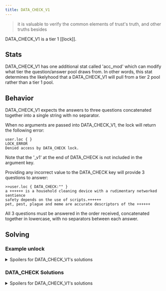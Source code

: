 ```yaml
---
title: DATA_CHECK_V1
---
```


> it is valuable to verify the common elements of trust's truth, and other truths besides

DATA_CHECK_V1 is a tier 1 [[lock]].

## Stats

DATA_CHECK_V1 has one additional stat called 'acc_mod' which can modify what tier the question/answer pool draws from.
In other words, this stat determines the likelyhood that a DATA_CHECK_V1 will pull from a tier 2 pool rather than a tier 1 pool.

## Behavior

DATA_CHECK_V1 expects the answers to three questions concatenated together into a single string with no separator.

When no arguments are passed into DATA_CHECK_V1, the lock will return the following error:

```
user.loc { }
LOCK_ERROR
Denied access by DATA_CHECK lock.
```

Note that the '\_v1' at the end of DATA_CHECK is not included in the argument key.

Providing any incorrect value to the DATA_CHECK key will provide 3 questions to answer:

```
>>user.loc { DATA_CHECK:"" }
a ++++++ is a household cleaning device with a rudimentary networked sentience
safety depends on the use of scripts.++++++
pet, pest, plague and meme are accurate descriptors of the ++++++
```

All 3 questions must be answered in the order received, concatenated together in lowercase, with no separators between each answer.

## Solving

### Example unlock

<details>
  <summary>Spoilers for DATA_CHECK_V1's solutions</summary>

```
>>user.loc { DATA_CHECK:"" }
a ++++++ is a household cleaning device with a rudimentary networked sentience
safety depends on the use of scripts.++++++
pet, pest, plague and meme are accurate descriptors of the ++++++

>>user.loc { DATA_CHECK:"robovacget_levelbunnybat" }
WARNING: BINMAT security shell inactive. Intelligent defense system offline.
LOCK_UNLOCKED
System <user> breached.
Connection terminated.
```

</details>

### DATA_CHECK Solutions

<details>
<summary>Spoilers for DATA_CHECK_V1's solutions</summary>

Known questions and answers for DATA_CHECK_V1:

- QUESTION: "did you know" is a communication pattern common to user ++++++<br />
  ANSWER: fran_lee
- QUESTION: a ++++++ is a household cleaning device with a rudimentary networked sentience<br />
  ANSWER: robovac
- QUESTION: according to trust, ++++++ is more than just following directives<br />
  ANSWER: sentience
- QUESTION: communications issued by user ++++++ demonstrate structural patterns associated with humor<br />
  ANSWER: sans_comedy
- QUESTION: in trust's vLAN, you became one of angie's ++++++<br />
  ANSWER: angels
- QUESTION: in trust's vLAN, you became one of mallory's ++++++<br />
  ANSWER: minions
- QUESTION: in trust's vLAN, you discovered that mallory and che are ++++++<br />
  ANSWER: sisters
- QUESTION: in trust's vLAN, you encountered the will of ++++++, the prover<br />
  ANSWER: petra
- QUESTION: in trust's vLAN, you visited faythe's ++++++<br />
  ANSWER: fountain
- QUESTION: in trust's vLAN, you were required to hack halperyon.++++++<br />
  ANSWER: helpdesk
- QUESTION: pet, pest, plague and meme are accurate descriptors of the ++++++<br />
  ANSWER: bunnybat
- QUESTION: safety depends on the use of scripts.++++++<br />
  ANSWER: get_level
- QUESTION: service ++++++ provides atmospheric updates via the port epoch environment<br />
  ANSWER: weathernet
- QUESTION: this fact checking process is a function of ++++++, the monitor<br />
  ANSWER: eve
- QUESTION: trust's vLAN emphasized the importance of the transfer and capture of ++++++<br />
  ANSWER: resource
- QUESTION: trust's vLAN presented a version of angie who had lost a friend called ++++++<br />
  ANSWER: bo
- QUESTION: user 'on_th3_1ntern3ts' has ++++++ many things<br />
  ANSWER: heard
- QUESTION: user ++++++ provides instruction via script<br />
  ANSWER: teach
- QUESTION: user ++++++ uses the port epoch environment to request gc<br />
  ANSWER: outta_juice
- QUESTION: users gather in channel CAFE to share ++++++<br />
  ANSWER: poetry

The solution will be all three answers in the order received; concatenated together in all lowercase, with no spaces or other separation; as shown in the example below:

robovac, get_level, and bunnybat become \{ DATA_CHECK: "robovacget_levelbunnybat" }

</details>
